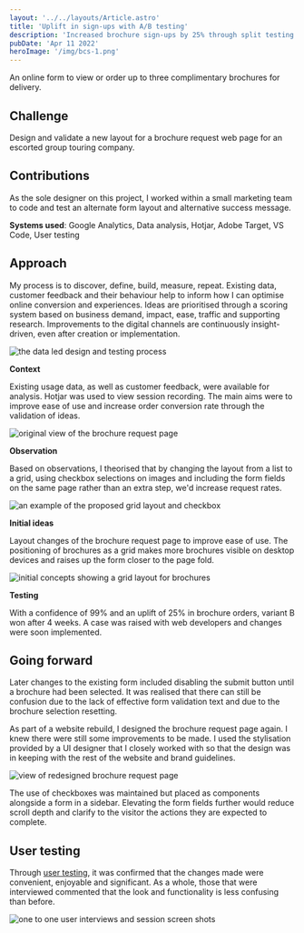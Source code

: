 ```yaml
---
layout: '../../layouts/Article.astro'
title: 'Uplift in sign-ups with A/B testing'
description: 'Increased brochure sign-ups by 25% through split testing and user-centered design updates on a brochure request web page'
pubDate: 'Apr 11 2022'
heroImage: '/img/bcs-1.png'
---
```



An online form to view or order up to three complimentary brochures for delivery.

## Challenge
Design and validate a new layout for a brochure request web page for an escorted group touring company.

## Contributions
As the sole designer on this project, I worked within a small marketing team to code and test an alternate form layout and alternative success message.

__Systems used__: Google Analytics, Data analysis, Hotjar, Adobe Target, VS Code, User testing

## Approach
My process is to discover, define, build, measure, repeat. Existing data, customer feedback and their behaviour help to inform how I can optimise online conversion and experiences. Ideas are prioritised through a scoring system based on business demand, impact, ease, traffic and supporting research. Improvements to the digital channels are continuously insight-driven, even after creation or implementation.

<Image src="/img/bcs-2.png" alt="the data led design and testing process" width={920} height={350} />

**Context**

Existing usage data, as well as customer feedback, were available for analysis. Hotjar was used to view session recording. The main aims were to improve ease of use and increase order conversion rate through the validation of ideas.

<Image src="/img/bcs-3.png" alt="original view of the brochure request page" width={920} height={350} />

**Observation**

Based on observations, I theorised that by changing the layout from a list to a grid, using checkbox selections on images and including the form fields on the same page rather than an extra step, we'd increase request rates.

<Image src="/img/bcs-4.png" alt="an example of the proposed grid layout and checkbox" width={920} height={350} />

**Initial ideas**

Layout changes of the brochure request page to improve ease of use. The positioning of brochures as a grid makes more brochures visible on desktop devices and raises up the form closer to the page fold.

<Image src="/img/bcs-5.png" alt="initial concepts showing a grid layout for brochures" width={920} height={350} />

**Testing**

With a confidence of 99% and an uplift of 25% in brochure orders, variant B won after 4 weeks. A case was raised with web developers and changes were soon implemented.

## Going forward
Later changes to the existing form included disabling the submit button until a brochure had been selected. It was realised that there can still be confusion due to the lack of effective form validation text and due to the brochure selection resetting.

As part of a website rebuild, I designed the brochure request page again. I knew there were still some improvements to be made. I used the stylisation provided by a UI designer that I closely worked with so that the design was in keeping with the rest of the website and brand guidelines.

<Image src="/img/bcs-6.png" alt="view of redesigned brochure request page" width={920} height={350} />

The use of checkboxes was maintained but placed as components alongside a form in a sidebar. Elevating the form fields further would reduce scroll depth and clarify to the visitor the actions they are expected to complete.

## User testing
Through [user testing](/articles/how-to-user-sessions/), it was confirmed that the changes made were convenient, enjoyable and significant. As a whole, those that were interviewed commented that the look and functionality is less confusing than before.

<Image src="/img/bcs-7.png" alt="one to one user interviews and session screen shots" width={920} height={350} />